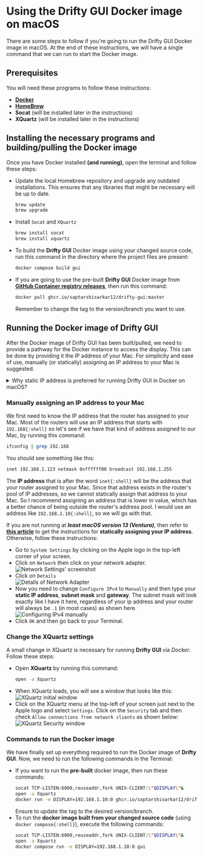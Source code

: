 
# Using the Drifty GUI Docker image on macOS

There are some steps to follow if you're going to run the Drifty GUI Docker image in macOS. At the end of these instructions, we will have a single command that we can run to start the Docker image.

## Prerequisites

You will need these programs to follow these instructions:

- [**Docker**](https://docs.docker.com/desktop/install/mac-install)
- [**HomeBrew**](https://brew.sh/)
- **Socat** (will be installed later in the instructions)
- **XQuartz** (will be installed later in the instructions)

## Installing the necessary programs and building/pulling the Docker image

Once you have Docker installed **(and running)**, open the terminal and follow these steps:

- Update the local Homebrew repository and upgrade any outdated installations. This ensures that any libraries that might be necessary will be up to date.
  ```bash showLineNumbers
  brew update
  brew upgrade
  ```
- Install `Socat` and `XQuartz`
  ```bash showLineNumbers
  brew install socat
  brew install xquartz
  ```
- To build the **Drifty GUI** Docker image using your changed source code, run this command in the directory where the project files are present:
  ```bash
  docker compose build gui
  ```
- If you are going to use the pre-built **Drifty GUI** Docker image from [**GitHub Container registry releases**](https://ghcr.io/saptarshisarkar12/drifty-gui), then run this command:
  ```bash
  docker pull ghcr.io/saptarshisarkar12/drifty-gui:master
  ```
  Remember to change the tag to the version/branch you want to use.

## Running the Docker image of Drifty GUI

After the Docker image of Drifty GUI has been built/pulled, we need to provide a pathway for the Docker instance to access the display. This can be done by providing it the IP address of your Mac. For simplicity and ease of use, manually (or statically) assigning an IP address to your Mac is suggested.

<Callout type="info">

<details>
  <summary>
    Why static IP address is preferred for running Drifty GUI in Docker on
    macOS?
  </summary>
  Now that the image is built/pulled, we need to talk about how the GUI itself
  is going to be shown on your desktop. The only real relevant issue here
  pertains to your local IP address assigned to your network interface card on
  your Mac. You see, in a Linux environment (which macOS is modeled after),
  programs that run in the Terminal do not have direct access to your graphical
  environment (Graphical User Interface), so we are going to have to provide the
  Docker instance with a pathway to access the GUI and that has to be done by
  telling it what your local IP address is.
  
  On most home networks, the typical setup is to have a router where your computer is connected to the LAN
  (Local Area network) side of the router either via Wi-Fi or an Ethernet cable.
  And most people just make that connection, find that they can access the
  Internet and don't look back. 
  
  We, however, need to look back...

Routers use a service called DHCP (Dynamic Host Control Protocol) which uses a
reserved pool of IP addresses. If any device connects to your network and when
it is set up to use DHCP (which is always the default), it will send out a
broadcast packet onto your network asking for an IP address. Your router will
see that request, then it will take out an IP address from its pool, and it
will give it to your device so that your device can talk on your network,
access the Internet, etc.

DHCP services are also designed to make that
assigned IP address expire after some time (usually three days). In case a
device that was on the network is no longer on the network, it can pull that
IP address back and put it into the pool so that it doesn't run out of IP
addresses. This means that it is possible your local IP address might change
in a short period of time. We cannot build a command to run Drifty when your
IP address is changing because docker needs to send the graphics to a known IP address.
There are usually two generic ways to refer to your local ip
address in a linux or Windows environment. The first way is to simply use the
word `localhost` and the second way is to use the default home IP address of
`127.0.0.1`. Unfortunately, neither of those generics will work in this case,
so we have to give the command the exact IP address of your Mac.

</details>

</Callout>

### Manually assigning an IP address to your Mac

We first need to know the IP address that the router has assigned to your Mac. Most of the routers will use an IP address that starts with `192.168{:shell}` so let's see if we have that kind of address assigned to our Mac, by running this command:

```bash
ifconfig | grep 192.168
```

You should see something like this:

```bash
inet 192.168.1.123 netmask 0xffffff00 broadcast 192.168.1.255
```

The **IP address** that is after the word `inet{:shell}` will be the address that your router assigned to your Mac. Since that address exists in the router's pool of IP addresses, so we cannot statically assign that address to your Mac. So I recommend assigning an address that is lower in value, which has a better chance of being outside the router's address pool. I would use an address like `192.168.1.10{:shell}`, so we will go with that.

If you are not running at **_least macOS version 13 (Ventura)_**, then refer to [**this article**](https://www.macinstruct.com/tutorials/how-to-set-a-static-ip-address-on-a-mac/) to get the instructions for **statically assigning your IP address**. Otherwise, follow these instructions:

- Go to `System Settings` by clicking on the Apple logo in the top-left corner of your screen.
- Click on `Network` then click on your network adapter.
  ![Network Settings' screenshot](https://github.com/user-attachments/assets/f2f54273-1bf4-4286-bc56-88991eb4df84)
- Click on `Details`  
  ![Details of Network Adapter](https://github.com/user-attachments/assets/d3a43e3f-616d-4286-a527-d1bc2ecbb207)
- Now you need to change `Configure IPv4` to `Manually` and then type your **static IP address**, **subnet mask** and **gateway**. The subnet mask will look exactly like I have it here, regardless of your ip address and your router will always be `.1` (in most cases) as shown here.  
  ![Configuring IPv4 manually](https://github.com/user-attachments/assets/c7358318-fb90-4554-86c2-6629d7c9476a)
- Click `OK` and then go back to your Terminal.

### Change the XQuartz settings

A small change in XQuartz is necessary for running **Drifty GUI** via _Docker_. Follow these steps:

- Open **XQuartz** by running this command:
  ```bash
  open -a Xquartz
  ```
- When XQuartz loads, you will see a window that looks like this:
  ![XQuartz initial window](https://github.com/user-attachments/assets/762bacba-7770-4590-8396-93c9bc31ace3)
- Click on the XQuartz menu at the top-left of your screen just next to the Apple logo and select `Settings`. Click on the `Security` tab and then check `Allow connections from network clients` as shown below:
  ![XQuartz Security window](https://github.com/user-attachments/assets/43fba116-030e-47bf-b5a1-17d09dd64e31)

### Commands to run the Docker image

We have finally set up everything required to run the Docker image of **Drifty GUI**. Now, we need to run the following commands in the Terminal:

- If you want to run the **pre-built** docker image, then run these commands:
  ```bash showLineNumbers
  socat TCP-LISTEN:6000,reuseaddr,fork UNIX-CLIENT:\"$DISPLAY\"&
  open -a Xquartz
  docker run -e DISPLAY=192.168.1.10:0 ghcr.io/saptarshisarkar12/drifty-gui:master
  ```
  Ensure to update the tag to the desired version/branch.
- To run the **docker image built from your changed source code** (using `docker compose{:shell}`), execute the following commands:
  ```bash showLineNumbers
  socat TCP-LISTEN:6000,reuseaddr,fork UNIX-CLIENT:\"$DISPLAY\"&
  open -a Xquartz
  docker compose run -e DISPLAY=192.168.1.10:0 gui
  ```
